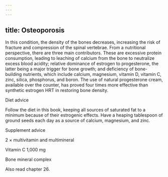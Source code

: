 ```yaml
---
---
---
```

title: Osteoporosis
---




In this condition, the density of the bones decreases, increasing the risk of fracture and compression of the spinal vertebrae. From a nutritional perspective, there are three main contributors. These are excessive protein consumption, leading to leaching of calcium from the bone to neutralize excess blood acidity; relative dominance of estrogen to progesterone, the latter being a major trigger for bone growth; and deficiency of bone-building nutrients, which include calcium, magnesium, vitamin D, vitamin C, zinc, silica, phosphorus, and boron. The use of natural progesterone cream, available over the counter, has proved four times more effective than synthetic estrogen HRT in restoring bone density.





Diet advice


Follow the diet in this book, keeping all sources of saturated fat to a minimum because of their estrogenic effects. Have a heaping tablespoon of ground seeds each day as a source of calcium, magnesium, and zinc.





Supplement advice


2 × multivitamin and multimineral

Vitamin C 1,000 mg

Bone mineral complex



Also read chapter 26.